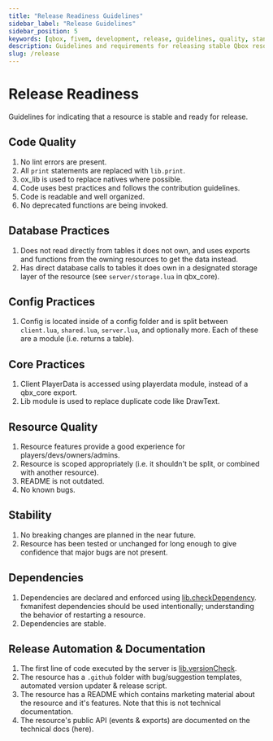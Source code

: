 ```yaml
---
title: "Release Readiness Guidelines"
sidebar_label: "Release Guidelines"
sidebar_position: 5
keywords: [qbox, fivem, development, release, guidelines, quality, standards, stability]
description: Guidelines and requirements for releasing stable Qbox resources. Learn about code quality standards, database practices, configuration requirements, and release automation.
slug: /release
---
```


# Release Readiness

Guidelines for indicating that a resource is stable and ready for release.

## Code Quality

1. No lint errors are present.
2. All `print` statements are replaced with `lib.print`.
3. ox_lib is used to replace natives where possible.
4. Code uses best practices and follows the contribution guidelines.
5. Code is readable and well organized.
6. No deprecated functions are being invoked.

## Database Practices

1. Does not read directly from tables it does not own, and uses exports and functions from the owning resources to get the data instead.
2. Has direct database calls to tables it does own in a designated storage layer of the resource (see `server/storage.lua` in qbx_core).

## Config Practices

1. Config is located inside of a config folder and is split between `client.lua`, `shared.lua`, `server.lua`, and optionally more. Each of these are a module (i.e. returns a table).

## Core Practices

1. Client PlayerData is accessed using playerdata module, instead of a qbx_core export.
2. Lib module is used to replace duplicate code like DrawText.

## Resource Quality

1. Resource features provide a good experience for players/devs/owners/admins.
2. Resource is scoped appropriately (i.e. it shouldn't be split, or combined with another resource).
3. README is not outdated.
4. No known bugs.

## Stability

1. No breaking changes are planned in the near future.
2. Resource has been tested or unchanged for long enough to give confidence that major bugs are not present.

## Dependencies

1. Dependencies are declared and enforced using [lib.checkDependency](https://overextended.dev/ox_lib/Modules/Version/Shared). fxmanifest dependencies should be used intentionally; understanding the behavior of restarting a resource.
2. Dependencies are stable.

## Release Automation & Documentation

1. The first line of code executed by the server is [lib.versionCheck](https://overextended.dev/ox_lib/Modules/Version/Server#libversioncheck).
2. The resource has a `.github` folder with bug/suggestion templates, automated version updater & release script.
3. The resource has a README which contains marketing material about the resource and it's features. Note that this is not technical documentation.
4. The resource's public API (events & exports) are documented on the technical docs (here).
